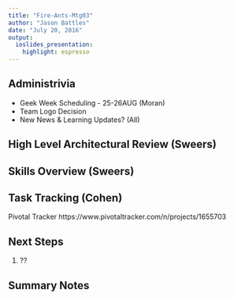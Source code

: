 ```yaml
---
title: "Fire-Ants-Mtg03"
author: "Jason Battles"
date: "July 20, 2016"
output: 
  ioslides_presentation: 
    highlight: espresso
---
```

## Administrivia
- Geek Week Scheduling - 25-26AUG (Moran)
- Team Logo Decision
- New News & Learning Updates? (All)

## High Level Architectural Review (Sweers)

## Skills Overview (Sweers)

## Task Tracking (Cohen)

Pivotal Tracker
https://www.pivotaltracker.com/n/projects/1655703

## Next Steps
1. ??

## Summary Notes


                                
